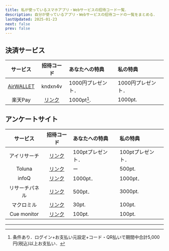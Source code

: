 ```yaml
---
title: 私が使っているスマホアプリ・Webサービスの招待コード一覧．
description: 自分が使っているアプリ・Webサービスの招待コードの一覧をまとめる．
lastUpdated: 2025-01-23
next: false
prev: false
---
```



## 決済サービス

| サービス | 招待コード | あなたへの特典 | 私の特典 | 
| :---: | :---: | :--- | :--- |
| [AirWALLET](https://airwallet.jp/) | kndxn4v | 1000円プレゼント． | 1000円プレゼント． |
| 楽天Pay | [リンク](https://r10.to/hPv5Pw) | 1000pt[^1]. | 1000pt. |


## アンケートサイト

| サービス | 招待コード | あなたへの特典 | 私の特典 | 
| :---: | :---: | :--- | :--- |
| アイリサーチ | [リンク](https://campaign.i-research.jp/?r=ANYvPAW1KzxZ) | 100ptプレゼント．| 100ptプレゼント． |
| Toluna | [リンク](https://www.toluna.com/register?referralGuid=58b650e8-16fa-436c-82f7-2230fd8f79b8) | ー | 500pt. |
| infoQ | [リンク](https://infoq.jp/referral/index/8867918df8ca079/04) | 1000pt．| 1000pt． |
| リサーチパネル | [リンク](https://research-panel.jp/register/entry/?act=confirmMailIndex&invite_code=d66b70338f&invite_referer=102) | 500pt．| 3000pt. |
| マクロミル | [リンク](https://monitor.macromill.com/lp/ankeitou.html?entry_kbn=240&amp;int_id=Z41197476A) | 30pt. | 100pt. |
| Cue monitor | [リンク](https://www.cue-monitor.jp/entry/pre_agree.html?mc=73ecfc2ee2bc22a497d8ff997873f41471c0111f&sc=153650&kr=29) | 100pt. | 100pt. |


---
[^1]: 条件あり．ログイン+お支払い元設定+コード・QR払いで期間中合計5,000円(税込)以上お支払い．
